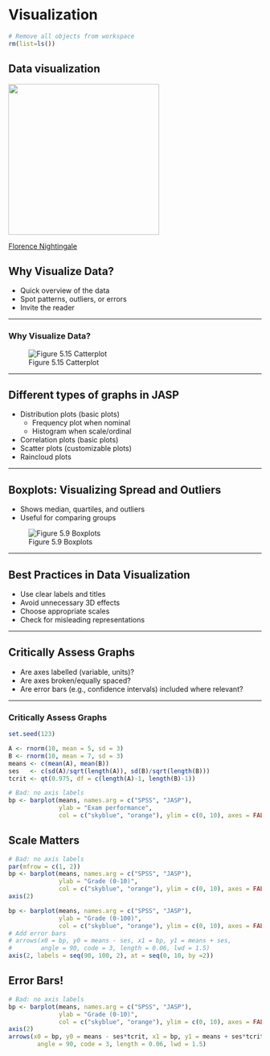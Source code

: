 # Visualization {.section}

```r
# Remove all objects from workspace
rm(list=ls())
```


## Data visualization

![](../../images/nightingale.jpg){height="300"}

[Florence Nightingale](https://en.wikipedia.org/wiki/Florence_Nightingale)


## Why Visualize Data?

- Quick overview of the data
- Spot patterns, outliers, or errors
- Invite the reader

---

### Why Visualize Data?

![Figure 5.15 Catterplot](../../images/catterplot.jpg) 


---


## Different types of graphs in JASP
- Distribution plots (basic plots)
  - Frequency plot when nominal
  - Histogram when scale/ordinal

- Correlation plots (basic plots)
- Scatter plots (customizable plots)
- Raincloud plots


---

## Boxplots: Visualizing Spread and Outliers {.smaller}

- Shows median, quartiles, and outliers
- Useful for comparing groups

![Figure 5.9 Boxplots](../../images/figure-5-9.jpg) 


---

## Best Practices in Data Visualization

- Use clear labels and titles
- Avoid unnecessary 3D effects
- Choose appropriate scales
- Check for misleading representations


---


## Critically Assess Graphs

- Are axes labelled (variable, units)?
- Are axes broken/equally spaced?
- Are error bars (e.g., confidence intervals) included where relevant?

---

### Critically Assess Graphs
```r
set.seed(123)

A <- rnorm(10, mean = 5, sd = 3)
B <- rnorm(10, mean = 7, sd = 3)
means <- c(mean(A), mean(B))
ses   <- c(sd(A)/sqrt(length(A)), sd(B)/sqrt(length(B)))
tcrit <- qt(0.975, df = c(length(A)-1, length(B)-1))

# Bad: no axis labels
bp <- barplot(means, names.arg = c("SPSS", "JASP"),
              ylab = "Exam performance",
              col = c("skyblue", "orange"), ylim = c(0, 10), axes = FALSE)
```




## Scale Matters
```r

# Bad: no axis labels
par(mfrow = c(1, 2))
bp <- barplot(means, names.arg = c("SPSS", "JASP"),
              ylab = "Grade (0-10)",
              col = c("skyblue", "orange"), ylim = c(0, 10), axes = FALSE)
axis(2)

bp <- barplot(means, names.arg = c("SPSS", "JASP"),
              ylab = "Grade (0-100)",
              col = c("skyblue", "orange"), ylim = c(0, 10), axes = FALSE)
# Add error bars
# arrows(x0 = bp, y0 = means - ses, x1 = bp, y1 = means + ses,
#        angle = 90, code = 3, length = 0.06, lwd = 1.5)
axis(2, labels = seq(90, 100, 2), at = seq(0, 10, by =2))
```


## Error Bars!
```r

# Bad: no axis labels
bp <- barplot(means, names.arg = c("SPSS", "JASP"),
              ylab = "Grade (0-10)",
              col = c("skyblue", "orange"), ylim = c(0, 10), axes = FALSE)
axis(2)
arrows(x0 = bp, y0 = means - ses*tcrit, x1 = bp, y1 = means + ses*tcrit,
        angle = 90, code = 3, length = 0.06, lwd = 1.5)

```


